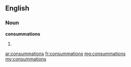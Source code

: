 ==English==

===Noun===
'''consummations'''

# {{plural of|[[consummation]]}}

[[ar:consummations]]
[[fr:consummations]]
[[mg:consummations]]
[[my:consummations]]
